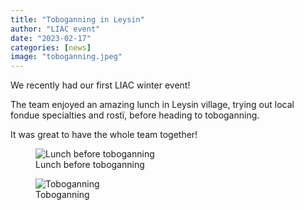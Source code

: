 ```yaml
---
title: "Toboganning in Leysin"
author: "LIAC event"
date: "2023-02-17"
categories: [news]
image: "toboganning.jpeg"
---
```


We recently had our first LIAC winter event!

The team enjoyed an amazing lunch in Leysin village, trying out local fondue specialties and rostï, before heading to toboganning.

It was great to have the whole team together!

![Lunch before toboganning](toboganning_lunch.jpeg)

![Toboganning](toboganning.jpeg)